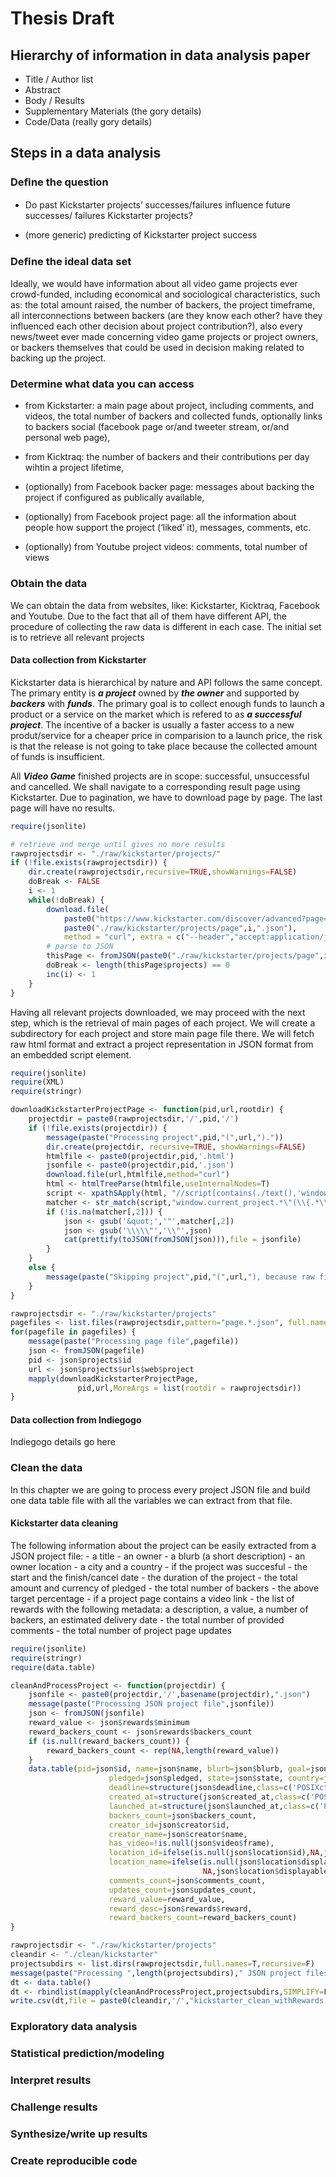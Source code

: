Thesis Draft
============

Hierarchy of information in data analysis paper 
-----------------------------------------------
- Title / Author list
- Abstract
- Body / Results
- Supplementary Materials (the gory details)
- Code/Data (really gory details)

Steps in a data analysis
------------------------
### Deﬁne the question

- Do past Kickstarter projects' successes/failures influence future successes/ failures Kickstarter projects?

- (more generic) predicting of Kickstarter project success

### Deﬁne the ideal data set

Ideally, we would have information about all video game projects ever crowd-funded, including economical and sociological characteristics, such as: the total amount raised, the number of backers, the project timeframe, all interconnections between backers (are they know each other? have they influenced each other decision about project contribution?), also every news/tweet ever made concerning video game projects or project owners, or backers themselves that could be used in decision making related to backing up the project. 

### Determine what data you can access

- from Kickstarter: a main page about project, including comments, and videos, the total number of backers and collected funds, optionally links to backers social (facebook page or/and tweeter stream, or/and personal web page), 

- from Kicktraq: the number of backers and their contributions per day wihtin a project lifetime, 

- (optionally) from Facebook backer page: messages about backing the project if configured as publically available,

- (optionally) from Facebook project page: all the information about people how support the project ('liked' it), messages, comments, etc.

- (optionally) from Youtube project videos: comments, total number of views

### Obtain the data
We can obtain the data from websites, like: Kickstarter, Kicktraq, Facebook and Youtube. Due to the fact that all of them have different API, the procedure of collecting the raw data is different in each case. The initial set is to retrieve all relevant projects

#### Data collection from Kickstarter
Kickstarter data is hierarchical by nature and API follows the same concept. The primary entity is ***a project*** owned by ***the owner*** and supported by ***backers*** with ***funds***. The primary goal is to collect enough funds to launch a product or a service on the market which is refered to as ***a successful project***. The incentive of a backer is usually a faster access to a new produt/service for a cheaper price in comparision to a launch price, the risk is that the release is not going to take place because the collected amount of funds is insufficient.

All ***Video Game*** finished projects are in scope: successful, unsuccessful and cancelled. We shall navigate to a corresponding result page using Kickstarter. Due to pagination, we have to download page by page. The last page will have no results.
```r
require(jsonlite)

# retrieve and merge until gives no more results
rawprojectsdir <- "./raw/kickstarter/projects/"
if (!file.exists(rawprojectsdir)) {
    dir.create(rawprojectsdir,recursive=TRUE,showWarnings=FALSE)
    doBreak <- FALSE
    i <- 1
    while(!doBreak) {
        download.file(
            paste0("https://www.kickstarter.com/discover/advanced?page=",i,"&category_id=35&sort=launch_date"), 
            paste0("./raw/kickstarter/projects/page",i,".json"),
            method = "curl", extra = c("--header","accept:application/json"))
        # parse to JSON
        thisPage <- fromJSON(paste0("./raw/kickstarter/projects/page",i,".json"))
        doBreak <- length(thisPage$projects) == 0
        inc(i) <- 1
    }
}
```

Having all relevant projects downloaded, we may proceed with the next step, which is the retrieval of main pages of each project. We will create a subdirectory for each project and store main page file there. We will fetch raw html format and extract a project representation in JSON format from an embedded script element.  

```r
require(jsonlite)
require(XML)
require(stringr)

downloadKickstarterProjectPage <- function(pid,url,rootdir) {
    projectdir = paste0(rawprojectsdir,'/',pid,'/')
    if (!file.exists(projectdir)) {
        message(paste("Processing project",pid,"(",url,")."))
        dir.create(projectdir, recursive=TRUE, showWarnings=FALSE)
        htmlfile <- paste0(projectdir,pid,'.html')
        jsonfile <- paste0(projectdir,pid,'.json')
        download.file(url,htmlfile,method="curl")
        html <- htmlTreeParse(htmlfile,useInternalNodes=T)
        script <- xpathSApply(html, "//script[contains(./text(),'window.current_project')]" ,xmlValue)
        matcher <- str_match(script,"window.current_project.*\"(\\{.*\\})\"")
        if (!is.na(matcher[,2])) {
            json <- gsub('&quot;','"',matcher[,2])
            json <- gsub('\\\\\"','\\"',json)
            cat(prettify(toJSON(fromJSON(json))),file = jsonfile)        
        }
    }
    else {
        message(paste("Skipping project",pid,"(",url,"), because raw files already exist."))
    }
}

rawprojectsdir <- "./raw/kickstarter/projects"
pagefiles <- list.files(rawprojectsdir,pattern="page.*.json", full.names=T)
for(pagefile in pagefiles) {
    message(paste("Processing page file",pagefile))
    json <- fromJSON(pagefile)
    pid <- json$projects$id
    url <- json$projects$urls$web$project
    mapply(downloadKickstarterProjectPage,
               pid,url,MoreArgs = list(rootdir = rawprojectsdir))
}
```

#### Data collection from Indiegogo
Indiegogo details go here

### Clean the data
In this chapter we are going to process every project JSON file and build one data table file with all the variables we can extract from that file.

#### Kickstarter data cleaning
The following information about the project can be easily extracted from a JSON project file:
- a title
- an owner
- a blurb (a short description)
- an owner location - a city and a country
- if the project was succesful
- the start and the finish/cancel date
- the duration of the project
- the total amount and currency of pledged
- the total number of backers
- the above target percentage
- if a project page contains a video link
- the list of rewards with the following metadata: a description, a value, a number of backers, an estimated delivery date
- the total number of provided comments
- the total number of project page updates

```r
require(jsonlite)
require(stringr)
require(data.table)

cleanAndProcessProject <- function(projectdir) {
    jsonfile <- paste0(projectdir,'/',basename(projectdir),".json")
    message(paste("Processing JSON project file",jsonfile))
    json <- fromJSON(jsonfile)
    reward_value <- json$rewards$minimum
    reward_backers_count <- json$rewards$backers_count
    if (is.null(reward_backers_count)) {
        reward_backers_count <- rep(NA,length(reward_value))
    }
    data.table(pid=json$id, name=json$name, blurb=json$blurb, goal=json$goal, 
                      pledged=json$pledged, state=json$state, country=json$country, currency=json$currency,
                      deadline=structure(json$deadline,class=c('POSIXct')),
                      created_at=structure(json$created_at,class=c('POSIXct')),
                      launched_at=structure(json$launched_at,class=c('POSIXct')),
                      backers_count=json$backers_count, 
                      creator_id=json$creator$id, 
                      creator_name=json$creator$name,
                      has_video=!is.null(json$video$frame),
                      location_id=ifelse(is.null(json$location$id),NA,json$location$id), 
                      location_name=ifelse(is.null(json$location$displayable_name),
                                           NA,json$location$displayable_name),
                      comments_count=json$comments_count, 
                      updates_count=json$updates_count,
                      reward_value=reward_value,
                      reward_desc=json$rewards$reward,
                      reward_backers_count=reward_backers_count)
}

rawprojectsdir <- "./raw/kickstarter/projects"
cleandir <- "./clean/kickstarter"
projectsubdirs <- list.dirs(rawprojectsdir,full.names=T,recursive=F)
message(paste("Processing ",length(projectsubdirs)," JSON project files."))
dt <- data.table()
dt <- rbindlist(mapply(cleanAndProcessProject,projectsubdirs,SIMPLIFY=F))
write.csv(dt,file = paste0(cleandir,'/',"kickstarter_clean_withRewards.csv"))
```

### Exploratory data analysis

### Statistical prediction/modeling

### Interpret results

### Challenge results

### Synthesize/write up results

### Create reproducible code
